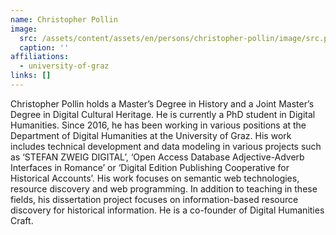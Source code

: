 ```yaml
---
name: Christopher Pollin
image:
  src: /assets/content/assets/en/persons/christopher-pollin/image/src.png
  caption: ''
affiliations:
  - university-of-graz
links: []
---
```

Christopher Pollin holds a Master’s Degree in History and a Joint Master’s Degree in Digital Cultural Heritage. He is currently a PhD student in Digital Humanities. Since 2016, he has been working in various positions at the Department of Digital Humanities at the University of Graz. His work includes technical development and data modeling in various projects such as ‘STEFAN ZWEIG DIGITAL’, ‘Open Access Database Adjective-Adverb Interfaces in Romance’ or ‘Digital Edition Publishing Cooperative for Historical Accounts’. His work focuses on semantic web technologies, resource discovery and web programming. In addition to teaching in these fields, his dissertation project focuses on information-based resource discovery for historical information. He is a co-founder of Digital Humanities Craft.
